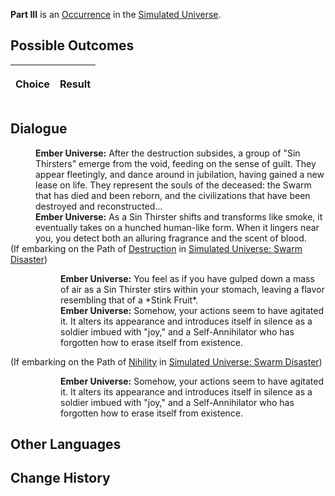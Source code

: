 {{Simulated Universe Event Infobox
|title         = Part III
|image         = 2.png
|type          =
|domains_su    = 
|domains_ext   = 
|domains_swarm = 
|domains_gng   = 
|requirements  =
|prev          = 
|next          = 
|indexRewards  =
|characters    = 
}}
'''Part III''' is an [[Simulated Universe/Occurrence|Occurrence]] in the [[Simulated Universe]].

==Possible Outcomes==
{| class="article-table"
!Choice
!Result

|}

<!--
==Gameplay Notes==

-->
==Dialogue==
{{Dialogue Start}}
:'''Ember Universe:''' After the destruction subsides, a group of "Sin Thirsters" emerge from the void, feeding on the sense of guilt. They appear fleetingly, and dance around in jubilation, having gained a new lease on life. They represent the souls of the deceased: the Swarm that has died and been reborn, and the civilizations that have been destroyed and reconstructed...
:'''Ember Universe:''' As a Sin Thirster shifts and transforms like smoke, it eventually takes on a hunched human-like form. When it lingers near you, you detect both an alluring fragrance and the scent of blood.
;(If embarking on the Path of [[Simulated Universe/Paths#Destruction|Destruction]] in [[Simulated Universe: Swarm Disaster]])
:{{SU Special Dialogue|Destruction|Eat it up!|Doesn't it know that it's just a mass of gas?}}
::'''Ember Universe:''' You feel as if you have gulped down a mass of air as a Sin Thirster stirs within your stomach, leaving a flavor resembling that of a *Stink Fruit*.
::'''Ember Universe:''' Somehow, your actions seem to have agitated it. It alters its appearance and introduces itself in silence as a soldier imbued with "joy," and a Self-Annihilator who has forgotten how to erase itself from existence.
;(If embarking on the Path of [[Simulated Universe/Paths#Nihility|Nihility]] in [[Simulated Universe: Swarm Disaster]])
:{{SU Special Dialogue|Nihility|Tell it its name when it was alive.|Names are masks created by the living for their own emptiness.}}
::'''Ember Universe:''' Somehow, your actions seem to have agitated it. It alters its appearance and introduces itself in silence as a soldier imbued with "joy," and a Self-Annihilator who has forgotten how to erase itself from existence.
{{Dialogue End}}

==Other Languages==
{{Other Languages
|en    = Part III
|zhs   = 其三
|zht   = 其三
|ja    = その3
|ko    = III
|es    = Parte III
|fr    = Partie III
|ru    = III
|th    = ตอน 3
|vi    = Phần 3
|de    = Teil 3
|id    = Bagian III
|pt    = Parte III
}}

==Change History==
{{Change History|1.0}}
